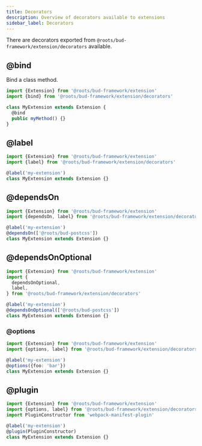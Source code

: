 ```yaml
---
title: Decorators
description: Overview of decorators available to extensions
sidebar_label: Decorators
---
```


There are decorators exported from `@roots/bud-framework/extension/decorators` available.

## @bind

Bind a class method.

```ts title="extension.ts"
import {Extension} from '@roots/bud-framework/extension'
import {bind} from '@roots/bud-framework/extension/decorators'

class MyExtension extends Extension {
  @bind
  public myMethod() {}
}
```

## @label

```ts title="extension.ts"
import {Extension} from '@roots/bud-framework/extension'
import {label} from '@roots/bud-framework/extension/decorators'

@label('my-extension')
class MyExtension extends Extension {}
```

## @dependsOn

```ts title="extension.ts"
import {Extension} from '@roots/bud-framework/extension'
import {dependsOn, label} from '@roots/bud-framework/extension/decorators'

@label('my-extension')
@dependsOn(['@roots/bud-postcss'])
class MyExtension extends Extension {}
```

## @dependsOnOptional

```ts title="extension.ts"
import {Extension} from '@roots/bud-framework/extension'
import {
  dependsOnOptional,
  label,
} from '@roots/bud-framework/extension/decorators'

@label('my-extension')
@dependsOnOptional(['@roots/bud-postcss'])
class MyExtension extends Extension {}
```

### @options

```ts title="extension.ts"
import {Extension} from '@roots/bud-framework/extension'
import {options, label} from '@roots/bud-framework/extension/decorators'

@label('my-extension')
@options({foo: 'bar'})
class MyExtension extends Extension {}
```

## @plugin

```ts title="extension.ts"
import {Extension} from '@roots/bud-framework/extension'
import {options, label} from '@roots/bud-framework/extension/decorators'
import PluginConstructor from 'webpack-manifest-plugin'

@label('my-extension')
@plugin(PluginConstructor)
class MyExtension extends Extension {}
```
